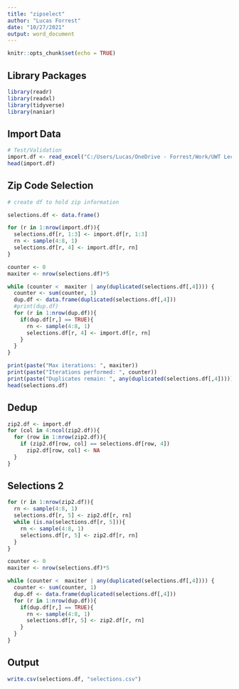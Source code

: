 ```yaml
---
title: "zipselect"
author: "Lucas Forrest"
date: "10/27/2021"
output: word_document
---
```


```r
knitr::opts_chunk$set(echo = TRUE)
```

## Library Packages

```r
library(readr)
library(readxl)
library(tidyverse)
library(naniar)
```

## Import Data

```r
# Test/Validation
import.df <- read_excel("C:/Users/Lucas/OneDrive - Forrest/Work/UWT Lecturer/AU21 TBUS 301C/Zip Code Selections.xlsx")
head(import.df)
```

## Zip Code Selection

```r
# create df to hold zip information

selections.df <- data.frame()

for (r in 1:nrow(import.df)){
  selections.df[r, 1:3] <- import.df[r, 1:3]
  rn <- sample(4:8, 1)
  selections.df[r, 4] <- import.df[r, rn]
}

counter <- 0
maxiter <- nrow(selections.df)*5

while (counter <  maxiter | any(duplicated(selections.df[,4]))) {
  counter <- sum(counter, 1)
  dup.df <- data.frame(duplicated(selections.df[,4]))
  #print(dup.df)
  for (r in 1:nrow(dup.df)){
    if(dup.df[r,] == TRUE){
      rn <- sample(4:8, 1)
      selections.df[r, 4] <- import.df[r, rn]
    }
  }
}

print(paste("Max iterations: ", maxiter))
print(paste("Iterations performed: ", counter))
print(paste("Duplicates remain: ", any(duplicated(selections.df[,4]))))
head(selections.df)
```

## Dedup

```r
zip2.df <- import.df
for (col in 4:ncol(zip2.df)){
  for (row in 1:nrow(zip2.df)){
    if (zip2.df[row, col] == selections.df[row, 4])
      zip2.df[row, col] <- NA
  }
}
```

## Selections 2

```r

for (r in 1:nrow(zip2.df)){
  rn <- sample(4:8, 1)
  selections.df[r, 5] <- zip2.df[r, rn]
  while (is.na(selections.df[r, 5])){
    rn <- sample(4:8, 1)
    selections.df[r, 5] <- zip2.df[r, rn]
  } 
}

counter <- 0
maxiter <- nrow(selections.df)*5

while (counter <  maxiter | any(duplicated(selections.df[,4]))) {
  counter <- sum(counter, 1)
  dup.df <- data.frame(duplicated(selections.df[,4]))
  for (r in 1:nrow(dup.df)){
    if(dup.df[r,] == TRUE){
      rn <- sample(4:8, 1)
      selections.df[r, 5] <- zip2.df[r, rn]
    }
  }
}

```

## Output

```r

write.csv(selections.df, "selections.csv")

```